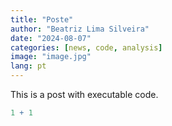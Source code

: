 ```yaml
---
title: "Poste"
author: "Beatriz Lima Silveira"
date: "2024-08-07"
categories: [news, code, analysis]
image: "image.jpg"
lang: pt
---
```


This is a post with executable code.

```r
1 + 1
```
